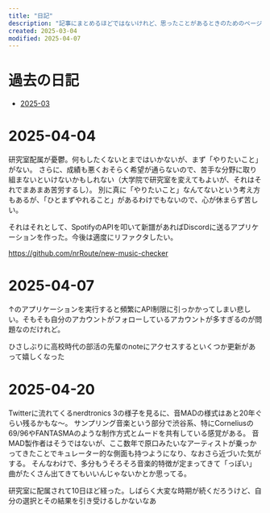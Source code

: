 ```yaml
---
title: "日記"
description: "記事にまとめるほどではないけれど、思ったことがあるときのためのページです。"
created: 2025-03-04
modified: 2025-04-07
---
```



# 過去の日記

- [2025-03](/diary/2025-03)

# 2025-04-04

研究室配属が憂鬱。何もしたくないとまではいかないが、まず「やりたいこと」がない。
さらに、成績も悪くおそらく希望が通らないので、苦手な分野に取り組まないといけないかもしれない（大学院で研究室を変えてもよいが、それはそれでまあまあ苦労するし）。
別に真に「やりたいこと」なんてないという考え方もあるが、「ひとまずやれること」があるわけでもないので、心が休まらず苦しい。

それはそれとして、SpotifyのAPIを叩いて新譜があればDiscordに送るアプリケーションを作った。今後は適度にリファクタしたい。

https://github.com/nrRoute/new-music-checker

# 2025-04-07

↑のアプリケーションを実行すると頻繁にAPI制限に引っかかってしまい悲しい。そもそも自分のアカウントがフォローしているアカウントが多すぎるのが問題なのだけれど。

ひさしぶりに高校時代の部活の先輩のnoteにアクセスするといくつか更新があって嬉しくなった

# 2025-04-20

Twitterに流れてくるnerdtronics 3の様子を見るに、音MADの様式はあと20年ぐらい残るかもな〜。
サンプリング音楽という部分で渋谷系、特にCorneliusの69/96やFANTASMAのような制作方式とムードを共有している感覚がある。
音MAD製作者はそうではないが、ここ数年で原口みたいなアーティストが乗っかってきたことでキュレーター的な側面も持つようになり、なおさら近づいた気がする。
そんなわけで、多分もうそろそろ音楽的特徴が定まってきて「っぽい」曲がたくさん出てきてもいいんじゃないかとか思ってる。

研究室に配属されて10日ほど経った。しばらく大変な時期が続くだろうけど、自分の選択とその結果を引き受けるしかないなあ
